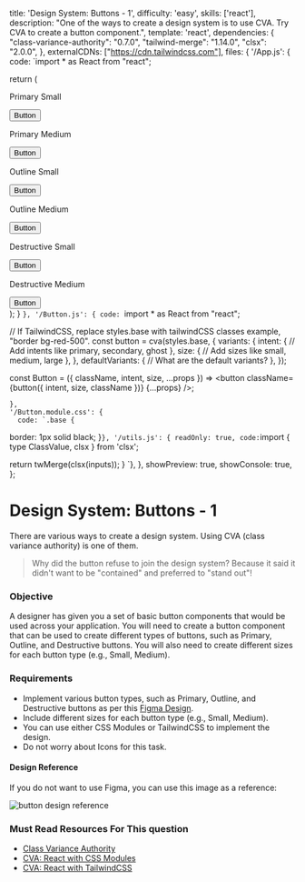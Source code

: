 
  title: 'Design System: Buttons - 1',
  difficulty: 'easy',
  skills: ['react'],
  description:
    "One of the ways to create a design system is to use CVA. Try CVA to create a button component.",
  template: 'react',
  dependencies: {
    "class-variance-authority": "0.7.0",
    "tailwind-merge": "1.14.0",
    "clsx": "2.0.0",
  },
  externalCDNs: ["https://cdn.tailwindcss.com"],
  files: {
    '/App.js': {
      code: `import * as React from "react";


  return (
    <div className="flex flex-col gap-[20px] p-[10px]">
      <div className="flex gap-[20px]">
        <div>
          <p>Primary Small</p>
          <Button>Button</Button>
        </div>
        <div>
          <p>Primary Medium</p>
          <Button>Button</Button>
        </div>
      </div>
      <div className="flex gap-[20px]">
        <div>
          <p>Outline Small</p>
          <Button>Button</Button>
        </div>
        <div>
          <p>Outline Medium</p>
          <Button>Button</Button>
        </div>
      </div>
      <div className="flex gap-[20px]">
        <div>
          <p>Destructive Small</p>
          <Button>Button</Button>
        </div>
        <div>
          <p>Destructive Medium</p>
          <Button>Button</Button>
        </div>
      </div>
    </div>
  );
}
`},
    '/Button.js': {
      code: `import * as React from "react";


// If TailwindCSS, replace styles.base with tailwindCSS classes example, "border bg-red-500".
const button = cva(styles.base, {
  variants: {
    intent: {
      // Add intents like primary, secondary, ghost
    },
    size: {
      // Add sizes like small, medium, large
    },
  },
  defaultVariants: {
    // What are the default variants?
  },
});

const Button = ({
  className,
  intent,
  size,
  ...props
}) => <button className={button({ intent, size, className })} {...props} />;

    },
    '/Button.module.css': {
      code: `.base {
  border: 1px solid black;
}`
    },
    '/utils.js': {
      readOnly: true,
      code: `import { type ClassValue, clsx } from 'clsx';

  return twMerge(clsx(inputs));
}
`},
  },
  showPreview: true,
  showConsole: true,
};


# Design System: Buttons - 1

There are various ways to create a design system. Using CVA (class variance authority) is one of them.

> Why did the button refuse to join the design system?
> Because it said it didn't want to be "contained" and preferred to "stand out"!

### Objective
A designer has given you a set of basic button components that would be used across your application. You will need to create a button component that can be used to create different types of buttons, such as Primary, Outline, and Destructive buttons. You will also need to create different sizes for each button type (e.g., Small, Medium).

### Requirements
- Implement various button types, such as Primary, Outline, and Destructive buttons as per this <a target='_blank' href='https://www.figma.com/file/nT3zhFaMpNLXeoRv2asrSp/Frontend-Hire?type=design&node-id=24-2&mode=design&t=OTF72YYAq0O4uQlf-4'>Figma Design</a>.
- Include different sizes for each button type (e.g., Small, Medium).
- You can use either CSS Modules or TailwindCSS to implement the design.
- Do not worry about Icons for this task.

#### Design Reference

If you do not want to use Figma, you can use this image as a reference:

<Image src={buttonsImage} alt="button design reference" priority />

### Must Read Resources For This question
- <a target="_blank" href="https://cva.style/docs">Class Variance Authority</a>
- <a target="_blank" href="https://cva.style/docs/examples/react/css-modules">CVA: React with CSS Modules</a>
- <a target="_blank" href="https://cva.style/docs/examples/react/tailwind-css">CVA: React with TailwindCSS</a>
